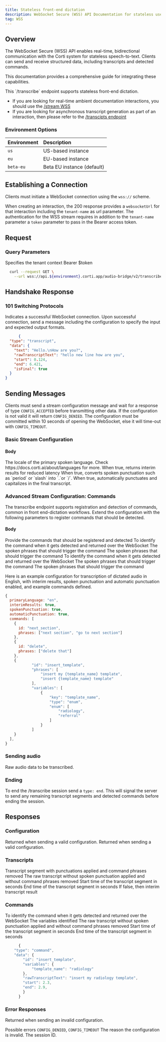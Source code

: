 ```yaml
---
title: Stateless front-end dictation 
description: WebSocket Secure (WSS) API Documentation for stateless use of /transcribe endpoint for real-time speech-to-text  
tag: WSS
---
```


## Overview

The WebSocket Secure (WSS) API enables real-time, bidirectional communication with the Corti system for stateless speech-to-text. Clients can send and receive structured data, including transcripts and detected commands.

This documentation provides a comprehensive guide for integrating these capabilities.

<Info>
  This `/transcribe` endpoint supports stateless front-end dictation. 
  
  - If you are looking for real-time ambient documentation interactions, you should use the [/stream WSS](/api-reference/stream/)
  - If you are looking for asynchronous transcript generation as part of an interaction, then please refer to the [/transcipts endpoint](/api-reference/transcripts)
</Info>

### Environment Options

| Environment | Description |
| :--- | :--- |
| `us` | US-based instance |
| `eu` | EU-based instance |
| `beta-eu` | Beta EU instance (default) |

## Establishing a Connection <Icon icon="circle-wifi" iconType="solid" /> 

Clients must initiate a WebSocket connection using the `wss://` scheme.

<Note>When creating an interaction, the 200 response provides a `websocketUrl` for that interaction including the `tenant-name` as url parameter.
The authentication for the WSS stream requires in addition to the `tenant-name` parameter a `token` parameter to pass in the Bearer access token.</Note>

## Request 

### Query Parameters
<ParamField query="tenant-name" type="string" required>
  Specifies the tenant context
</ParamField>
<ParamField query="token" type="string" required>Bearer $token</ParamField>

```bash
  curl --request GET \
    --url wss://api.${environment}.corti.app/audio-bridge/v2/transcribe?tenant-name=${tenant}&token=Bearer%20${accessToken}
```

## Handshake Response

### **101 Switching Protocols** 

Indicates a successful WebSocket connection.
Upon successful connection, send a message including the configuration to specify the input and expected output formats.

```json
      {
  "type": "transcript",
  "data": {
    "text": "Hello.\nHow are you?",
    "rawTranscriptText": "hello new line how are you",
    "start": 0.124,
    "end": 6.421,
    "isFinal": true
  }
}
```
## Sending Messages <Icon icon="message-arrow-up" iconType="solid" /> 

Clients must send a stream configuration message and wait for a response of type `CONFIG_ACCEPTED` before transmitting other data.
If the configuration is not valid it will return `CONFIG_DENIED`.
The configuration must be committed within 10 seconds of opening the WebSocket, else it will time-out with `CONFIG_TIMEOUT`.

### Basic Stream Configuration

#### Body

<ParamField body="primaryLanguage" type="string" required>
  The locale of the primary spoken language. Check https://docs.corti.ai/about/languages for more.
</ParamField>
<ParamField body="interimResults" type="bool">
  When true, returns interim results for reduced latency
</ParamField>
<ParamField body="spokenPunctuation" type="bool">
  When true, converts spoken punctuation such as `period` or `slash` into `.`or `/`.
</ParamField>
<ParamField body="automaticPunctuation" type="bool">
  When true, automatically punctuates and capitalizes in the final transcript.
</ParamField>

### Advanced Stream Configuration: Commands
The transcribe endpoint supports registration and detection of commands, common in front end-dictation workflows.
Extend the configuration with the following parameters to register commands that should be detected.

#### Body

<ParamField body="commands" type="command object[]">
  Provide the commands that should be registered and detected
   <Expandable title="command properties">
    <ParamField body="id" type="string" required>
      To identify the command when it gets detected and returned over the WebSocket
    </ParamField>
    <ParamField body="phrases" type="string[]">
      The spoken phrases that should trigger the command
    </ParamField>
    <ParamField body="variables" type="string[]">
      The spoken phrases that should trigger the command
    </ParamField>
    <Expandable title="variable properties">
        <ParamField body="key" type="string" required>
          To identify the command when it gets detected and returned over the WebSocket
        </ParamField>
        <ParamField body="type" type="string">
          The spoken phrases that should trigger the command
        </ParamField>
        <ParamField body="enum" type="string[]">
          The spoken phrases that should trigger the command
        </ParamField>
      </Expandable>
  </Expandable>
</ParamField>

Here is an example configuration for transcription of dictated audio in English, with interim results, spoken punctuation and automatic punctuation enabled, and example commands defined.
```jsx Configuration example
{
  primaryLanguage: "en",
  interimResults: true, 
  spokenPunctuation: true, 
  automaticPunctuation: true,
  commands: [
    {
      id: "next_section",
      phrases: ["next section", "go to next section"]
    },
    {
      id: "delete",
      phrases: ["delete that"]
    },
    {
            "id": "insert_template",
            "phrases": [
                "insert my {template_name} template",
                "insert {template_name} template"
            ],
            "variables": [
                {
                    "key": "template_name",
                    "type": "enum",
                    "enum": [
                        "radiology",
                        "referral"
                    ]
                }
            ]
    }
  ],
}
```

### Sending audio <Icon icon="microphone" iconType="solid" /> 
Raw audio data to be transcribed.

### Ending
To end the /transcribe session send a `type: end`. This will signal the server to send any remaining transcript segments and detected commands before ending the session.

## Responses <Icon icon="message-arrow-down" iconType="solid" /> 

### Configuration
<ResponseField name="type" type="string" required default="CONFIG_ACCEPTED">
  Returned when sending a valid configuration.
</ResponseField>
<ResponseField name="sessionId" type="uuid" required>
  Returned when sending a valid configuration.
</ResponseField>

### Transcripts
<ResponseField name="type" type="string" required default="transcript">
<ResponseField name="data" type="string" required></ResponseField>
      <Expandable title="data attributes" type="string" required>
        <ResponseField name="text" type="string" required>
          Transcript segment with punctuations applied and command phrases removed
        </ResponseField>
        <ResponseField name="rawTranscriptText" type="string" required>
          The raw transcript without spoken punctuation applied and without command phrases removed
        </ResponseField>
        <ResponseField name="start" type="float64" required>
          Start time of the transcript segment in seconds
        </ResponseField>
        <ResponseField name="end" type="float64" required>
          End time of the transcript segment in seconds
        </ResponseField>
        <ResponseField name="isFinal" type="bool" required>
          If false, then interim transcript result
        </ResponseField>
      </Expandable>
      </ResponseField>


### Commands
<ResponseField name="type" type="string" required default="command">
<ResponseField name="data" type="string" required></ResponseField>
      <Expandable title="data attributes" type="string" required>
        <ResponseField name="id" type="string" required>
          To identify the command when it gets detected and returned over the WebSocket
        </ResponseField>
        <ResponseField name="variables" type="string[]">
          The variables identified
        </ResponseField>
        <ResponseField name="rawTranscriptText" type="string" required>
          The raw transcript without spoken punctuation applied and without command phrases removed
        </ResponseField>
        <ResponseField name="start" type="float64" required>
          Start time of the transcript segment in seconds
        </ResponseField>
        <ResponseField name="end" type="float64" required>
          End time of the transcript segment in seconds
        </ResponseField>
      </Expandable>
</ResponseField>

```jsx Command response
      {
    "type": "command",
    "data": {
        "id": "insert_template",
        "variables": {
            "template_name": "radiology"
        },
        "rawTranscriptText": "insert my radiology template",
        "start": 2.3,
        "end": 2.9,
        }
      }
```

### Error Responses
<ResponseField name="type" type="string" required>
  Returned when sending an invalid configuration.
  
  Possible errors `CONFIG_DENIED`, `CONFIG_TIMEOUT`
</ResponseField>
<ResponseField name="reason" type="string">
  The reason the configuration is invalid.
</ResponseField>
<ResponseField name="sessionId" type="uuid" required>
  The session ID.
</ResponseField>